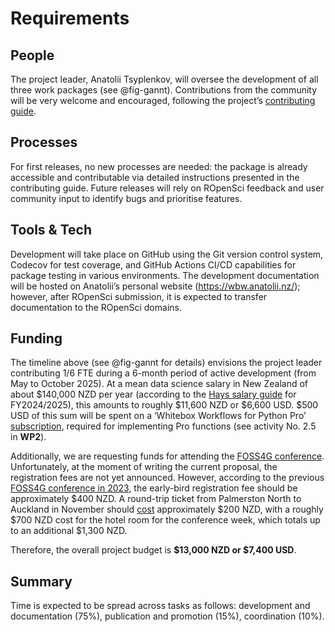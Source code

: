 # Requirements
<!-- 
An idea of what is required to make the project actually happen
-->

## People
<!--
Who needs to be involved, what's the proposed structure, what will it take to get their involvement?
-->

The project leader, Anatolii Tsyplenkov, will oversee the development of all three work packages (see @fig-gannt). Contributions from the community will be very welcome and encouraged, following the project's [contributing guide](https://github.com/atsyplenkov/wbw/blob/main/CONTRIBUTING.md).

## Processes
<!-- 
What processes need to be put in place e.g. codes of conduct, regular ISC meetings, handover to the community at large?
-->

For first releases, no new processes are needed: the package is already accessible and contributable via detailed instructions presented in the contributing guide. Future releases will rely on ROpenSci feedback and user community input to identify bugs and prioritise features.

## Tools & Tech
<!--
What is going to be needed to deliver this project? 

Will cloud computing be used - if yes are there are necessary components that will be deciding factors between providers?

Are there tools or tech that don't exist that will be produced to facilitate the project?
-->

Development will take place on GitHub using the Git version control system, Codecov for test coverage, and GitHub Actions CI/CD capabilities for package testing in various environments. The development documentation will be hosted on Anatolii's personal website ([https://wbw.anatolii.nz/](https://wbw.anatolii.nz/)); however, after ROpenSci submission, it is expected to transfer documentation to the ROpenSci domains.

## Funding
<!-- 
[TO DO] THE GUIDANCE IS PRETTY UNCLEAR, ESP IN LIGHT OF GABOR'S PROPOSAL VS AWARD SIZE

-->

The timeline above (see @fig-gannt for details) envisions the project leader contributing 1/6 FTE during a 6-month period of active development (from May to October 2025). At a mean data science salary in New Zealand of about $140,000 NZD per year (according to the [Hays salary guide](https://www.hays.com.au/documents/276732/1102429/Hays+Salary+Guide+FY24_25+EMBARGO.pdf) for FY2024/2025), this amounts to roughly $11,600 NZD or $6,600 USD. $500 USD of this sum will be spent on a 'Whitebox Workflows for Python Pro' [subscription](https://www.whiteboxgeo.com/wbw-purchase/), required for implementing Pro functions (see activity No. 2.5 in **WP2**).
<!-- JN: the part about PRO is confusing -- it was never mentioned before (what's that, etc.); and also how it is suppose to work? -->

Additionally, we are requesting funds for attending the [FOSS4G conference](https://2025.foss4g.org/). Unfortunately, at the moment of writing the current proposal, the registration fees are not yet announced. However, according to the previous [FOSS4G conference in 2023](https://2023.foss4g-oceania.org/#/attend), the early-bird registration fee should be approximately $400 NZD. A round-trip ticket from Palmerston North to Auckland in November should [cost](https://www.google.com/travel/flights/search?tfs=CBwQAhopEgoyMDI1LTExLTE1ag0IAhIJL20vMDF0bTJzcgwIAxIIL20vMDEydHMaKRIKMjAyNS0xMS0yMmoMCAMSCC9tLzAxMnRzcg0IAhIJL20vMDF0bTJzQAFIAXABggELCP___________wGYAQE) approximately $200 NZD, with a roughly $700 NZD cost for the hotel room for the conference week, which totals up to an additional $1,300 NZD.

Therefore, the overall project budget is **$13,000 NZD or $7,400 USD**.
<!-- JN: the money mentioned is not adding up to 13,000 NZD -->

## Summary
<!--
A summary of the requirements that contextualises the costs
-->

Time is expected to be spread across tasks as follows: development and documentation (75%), publication and promotion (15%), coordination (10%).
<!--JN: I do not know what "coordination" entitles here-->